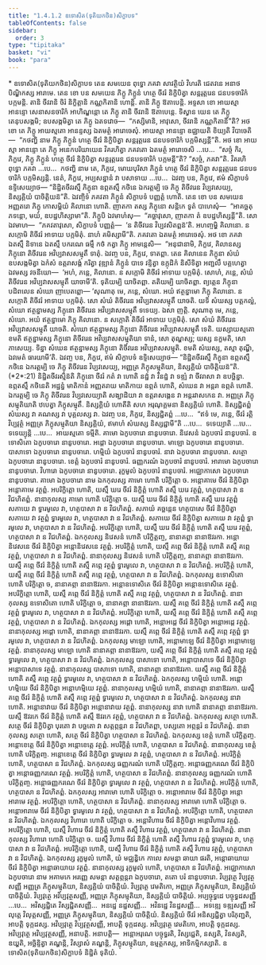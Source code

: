 ```yaml
---
title: "1.4.1.2 ឧទោសិត(ទុតិយកថិន)សិក្ខាបទ"
tableOfContents: false
sidebar:
  order: 3
type: "tipitaka"
basket: "vi"
book: "para"
---
```



<DynamicBreadcrumb />

<Paragraph type="center" book="para">
* ឧទោសិត(ទុតិយកថិន)សិក្ខាបទ
</Paragraph>

<Division number="471" book="para">

<Paragraph number="1883" book="para">
តេន សមយេន ពុទ្ធោ ភគវា សាវត្ថិយំ វិហរតិ ជេតវនេ អនាថបិណ្ឌិកស្ស អារាមេ. តេន ខោ បន សមយេន ភិក្ខូ ភិក្ខូនំ ហត្ថេ ចីវរំ និក្ខិបិត្វា សន្តរុត្តរេន ជនបទចារិកំ បក្កមន្តិ. តានិ ចីវរានិ ចិរំ និក្ខិត្តានិ កណ្ណកិតានិ ហោន្តិ. តានិ ភិក្ខូ ឱតាបេន្តិ. អទ្ទសា ខោ អាយស្មា អានន្ទោ សេនាសនចារិកំ អាហិណ្ឌន្តោ តេ ភិក្ខូ តានិ ចីវរានិ ឱតាបេន្តេ. ទិស្វាន យេន តេ ភិក្ខូ តេនុបសង្កមិ; ឧបសង្កមិត្វា តេ ភិក្ខូ ឯតទវោច—  “កស្សិមានិ, អាវុសោ, ចីវរានិ កណ្ណកិតានី”តិ? អថ ខោ តេ ភិក្ខូ អាយស្មតោ អានន្ទស្ស ឯតមត្ថំ អារោចេសុំ. អាយស្មា អានន្ទោ ឧជ្ឈាយតិ ខិយ្យតិ វិបាចេតិ—  “កថញ្ហិ នាម ភិក្ខូ ភិក្ខូនំ ហត្ថេ ចីវរំ និក្ខិបិត្វា សន្តរុត្តរេន ជនបទចារិកំ បក្កមិស្សន្តី”តិ.
</Paragraph>

<Paragraph number="1884" book="para">
អថ ខោ អាយស្មា អានន្ទោ តេ ភិក្ខូ អនេកបរិយាយេន វិគរហិត្វា ភគវតោ ឯតមត្ថំ អារោចេសិ …បេ…  “សច្ចំ កិរ, ភិក្ខវេ, ភិក្ខូ ភិក្ខូនំ ហត្ថេ ចីវរំ និក្ខិបិត្វា សន្តរុត្តរេន ជនបទចារិកំ បក្កមន្តី”តិ? “សច្ចំ, ភគវា”តិ. វិគរហិ ពុទ្ធោ ភគវា …បេ…  កថញ្ហិ នាម តេ, ភិក្ខវេ, មោឃបុរិសា ភិក្ខូនំ ហត្ថេ ចីវរំ និក្ខិបិត្វា សន្តរុត្តរេន ជនបទចារិកំ បក្កមិស្សន្តិ. នេតំ, ភិក្ខវេ, អប្បសន្នានំ វា បសាទាយ …បេ…  ឯវញ្ច បន, ភិក្ខវេ, ឥមំ សិក្ខាបទំ ឧទ្ទិសេយ្យាថ—
</Paragraph>

</Division>
<Division number="472" book="para">

<Paragraph number="1885" book="para">
<Emphasis>“និដ្ឋិតចីវរស្មឹ ភិក្ខុនា ឧព្ភតស្មឹ កថិនេ ឯករត្តម្បិ ចេ ភិក្ខុ តិចីវរេន វិប្បវសេយ្យ, និស្សគ្គិយំ បាចិត្តិយន៑”</Emphasis>តិ.
</Paragraph>

<Paragraph number="1886" book="para">
ឯវញ្ចិទំ ភគវតា ភិក្ខូនំ សិក្ខាបទំ បញ្ញត្តំ ហោតិ.
</Paragraph>

</Division>
<Division number="473" book="para">

<Paragraph number="1887" book="para">
តេន ខោ បន សមយេន អញ្ញតរោ ភិក្ខុ កោសម្ពិយំ គិលានោ ហោតិ. ញាតកា តស្ស ភិក្ខុនោ សន្តិកេ ទូតំ បាហេសុំ—  “អាគច្ឆតុ ភទន្តោ, មយំ, ឧបដ្ឋហិស្សាមា”តិ. ភិក្ខូបិ ឯវមាហំសុ—  “គច្ឆាវុសោ, ញាតកា តំ ឧបដ្ឋហិស្សន្តី”តិ. សោ ឯវមាហ—  “ភគវតាវុសោ, សិក្ខាបទំ បញ្ញត្តំ—  ‘ន តិចីវរេន វិប្បវសិតព្ពន៑’តិ. អហញ្ចម្ហិ គិលានោ. ន សក្កោមិ តិចីវរំ អាទាយ បក្កមិតុំ. នាហំ គមិស្សាមី”តិ. ភគវតោ ឯតមត្ថំ អារោចេសុំ. អថ ខោ ភគវា ឯតស្មឹ និទានេ ឯតស្មឹ បករណេ ធម្មឹ កថំ កត្វា ភិក្ខូ អាមន្តេសិ—  “អនុជានាមិ, ភិក្ខវេ, គិលានស្ស ភិក្ខុនោ តិចីវរេន អវិប្បវាសសម្មុតឹ ទាតុំ. ឯវញ្ច បន, ភិក្ខវេ, ទាតព្ពា. តេន គិលានេន ភិក្ខុនា សំឃំ ឧបសង្កមិត្វា ឯកំសំ ឧត្តរាសង្គំ ករិត្វា វុឌ្ឍានំ ភិក្ខូនំ បាទេ វន្ទិត្វា ឧក្កុដិកំ និសីទិត្វា អញ្ជលឹ បគ្គហេត្វា ឯវមស្ស វចនីយោ—  ‘អហំ, ភន្តេ, គិលានោ. ន សក្កោមិ តិចីវរំ អាទាយ បក្កមិតុំ. សោហំ, ភន្តេ, សំឃំ តិចីវរេន អវិប្បវាសសម្មុតឹ យាចាមី’តិ. ទុតិយម្បិ យាចិតព្ពា. តតិយម្បិ យាចិតព្ពា. ព្យត្តេន ភិក្ខុនា បដិពលេន សំឃោ ញាបេតព្ពោ—
</Paragraph>

</Division>
<Division number="474" book="para">

<Paragraph number="1888" book="para">
‘សុណាតុ មេ, ភន្តេ, សំឃោ. អយំ ឥត្ថន្នាមោ ភិក្ខុ គិលានោ. ន សក្កោតិ តិចីវរំ អាទាយ បក្កមិតុំ. សោ សំឃំ តិចីវរេន អវិប្បវាសសម្មុតឹ យាចតិ. យទិ សំឃស្ស បត្តកល្លំ, សំឃោ ឥត្ថន្នាមស្ស ភិក្ខុនោ តិចីវរេន អវិប្បវាសសម្មុតឹ ទទេយ្យ. ឯសា ញត្តិ.
</Paragraph>

<Paragraph number="1889" book="para">
សុណាតុ មេ, ភន្តេ, សំឃោ. អយំ ឥត្ថន្នាមោ ភិក្ខុ គិលានោ. ន សក្កោតិ តិចីវរំ អាទាយ បក្កមិតុំ. សោ សំឃំ តិចីវរេន អវិប្បវាសសម្មុតឹ យាចតិ. សំឃោ ឥត្ថន្នាមស្ស ភិក្ខុនោ តិចីវរេន អវិប្បវាសសម្មុតឹ ទេតិ. យស្សាយស្មតោ ខមតិ ឥត្ថន្នាមស្ស ភិក្ខុនោ តិចីវរេន អវិប្បវាសសម្មុតិយា ទានំ, សោ តុណ្ហស្ស; យស្ស នក្ខមតិ, សោ ភាសេយ្យ.
</Paragraph>

<Paragraph number="1890" book="para">
ទិន្នា សំឃេន ឥត្ថន្នាមស្ស ភិក្ខុនោ តិចីវរេន អវិប្បវាសសម្មុតិ. ខមតិ សំឃស្ស, តស្មា តុណ្ហី, ឯវមេតំ ធារយាមី’តិ.
</Paragraph>

<Paragraph number="1891" book="para">
ឯវញ្ច បន, ភិក្ខវេ, ឥមំ សិក្ខាបទំ ឧទ្ទិសេយ្យាថ—
</Paragraph>

</Division>
<Division number="475" book="para">

<Paragraph number="1892" book="para">
<Emphasis>“និដ្ឋិតចីវរស្មឹ ភិក្ខុនា ឧព្ភតស្មឹ កថិនេ ឯករត្តម្បិ ចេ ភិក្ខុ តិចីវរេន វិប្បវសេយ្យ, អញ្ញត្រ ភិក្ខុសម្មុតិយា, និស្សគ្គិយំ បាចិត្តិយន៑”</Emphasis>តិ. (*2*:<Emphasis>21</Emphasis>)
</Paragraph>

</Division>
<Division number="476" book="para">

<Paragraph number="1893" book="para">
<Emphasis>និដ្ឋិតចីវរស្មិន៑</Emphasis>តិ ភិក្ខុនោ ចីវរំ កតំ វា ហោតិ នដ្ឋំ វា វិនដ្ឋំ វា ទឌ្ឍំ វា ចីវរាសា វា ឧបច្ឆិន្នា.
</Paragraph>

<Paragraph number="1894" book="para">
<Emphasis>ឧព្ភតស្មឹ កថិនេ</Emphasis>តិ អដ្ឋន្នំ មាតិកានំ អញ្ញតរាយ មាតិកាយ ឧព្ភតំ ហោតិ, សំឃេន វា អន្តរា ឧព្ភតំ ហោតិ.
</Paragraph>

<Paragraph number="1895" book="para">
<Emphasis>ឯករត្តម្បិ ចេ ភិក្ខុ តិចីវរេន វិប្បវសេយ្យា</Emphasis>តិ សង្ឃាដិយា វា ឧត្តរាសង្គេន វា អន្តរវាសកេន វា.
</Paragraph>

<Paragraph number="1896" book="para">
<Emphasis>អញ្ញត្រ ភិក្ខុសម្មុតិយា</Emphasis>តិ ឋបេត្វា ភិក្ខុសម្មុតឹ.
</Paragraph>

<Paragraph number="1897" book="para">
<Emphasis>និស្សគ្គិយំ ហោតី</Emphasis>តិ សហ អរុណុគ្គមនា និស្សគ្គិយំ ហោតិ. និស្សជ្ជិតព្ពំ សំឃស្ស វា គណស្ស វា បុគ្គលស្ស វា. ឯវញ្ច បន, ភិក្ខវេ, និស្សជ្ជិតព្ពំ …បេ…  “ឥទំ មេ, ភន្តេ, ចីវរំ រត្តិវិប្បវុត្ថំ អញ្ញត្រ ភិក្ខុសម្មុតិយា និស្សគ្គិយំ, ឥមាហំ សំឃស្ស និស្សជ្ជាមី”តិ …បេ…  ទទេយ្យាតិ …បេ…  ទទេយ្យុន្តិ …បេ…  អាយស្មតោ ទម្មីតិ.
</Paragraph>

</Division>
<Division number="477" book="para">

<Paragraph number="1898" book="para">
គាមោ ឯកូបចារោ នានូបចារោ. និវេសនំ ឯកូបចារំ នានូបចារំ. ឧទោសិតោ ឯកូបចារោ នានូបចារោ. អដ្ដោ ឯកូបចារោ នានូបចារោ. មាឡោ ឯកូបចារោ នានូបចារោ. បាសាទោ ឯកូបចារោ នានូបចារោ. ហម្មិយំ ឯកូបចារំ នានូបចារំ. នាវា ឯកូបចារា នានូបចារា. សត្ថោ ឯកូបចារោ នានូបចារោ. ខេត្តំ ឯកូបចារំ នានូបចារំ. ធញ្ញករណំ ឯកូបចារំ នានូបចារំ. អារាមោ ឯកូបចារោ នានូបចារោ. វិហារោ ឯកូបចារោ នានូបចារោ. រុក្ខមូលំ ឯកូបចារំ នានូបចារំ. អជ្ឈោកាសោ ឯកូបចារោ នានូបចារោ.
</Paragraph>

</Division>
<Division number="478" book="para">

<Paragraph number="1899" book="para">
<Emphasis>គាមោ ឯកូបចារោ</Emphasis> នាម ឯកកុលស្ស គាមោ ហោតិ បរិក្ខិត្តោ ច. អន្តោគាមេ ចីវរំ និក្ខិបិត្វា អន្តោគាមេ វត្ថព្ពំ. អបរិក្ខិត្តោ ហោតិ, យស្មឹ ឃរេ ចីវរំ និក្ខិត្តំ ហោតិ តស្មឹ ឃរេ វត្ថព្ពំ, ហត្ថបាសា វា ន វិជហិតព្ពំ.
</Paragraph>

</Division>
<Division number="479" book="para">

<Paragraph number="1900" book="para">
នានាកុលស្ស គាមោ ហោតិ បរិក្ខិត្តោ ច. យស្មឹ ឃរេ ចីវរំ និក្ខិត្តំ ហោតិ តស្មឹ ឃរេ វត្ថព្ពំ សភាយេ វា ទ្វារមូលេ វា, ហត្ថបាសា វា ន វិជហិតព្ពំ. សភាយំ គច្ឆន្តេន ហត្ថបាសេ ចីវរំ និក្ខិបិត្វា សភាយេ វា វត្ថព្ពំ ទ្វារមូលេ វា, ហត្ថបាសា វា ន វិជហិតព្ពំ. សភាយេ ចីវរំ និក្ខិបិត្វា សភាយេ វា វត្ថព្ពំ ទ្វារមូលេ វា, ហត្ថបាសា វា ន វិជហិតព្ពំ. អបរិក្ខិត្តោ ហោតិ, យស្មឹ ឃរេ ចីវរំ និក្ខិត្តំ ហោតិ តស្មឹ ឃរេ វត្ថព្ពំ, ហត្ថបាសា វា ន វិជហិតព្ពំ.
</Paragraph>

</Division>
<Division number="480" book="para">

<Paragraph number="1901" book="para">
ឯកកុលស្ស និវេសនំ ហោតិ បរិក្ខិត្តញ្ច, នានាគព្ភា នានាឱវរកា. អន្តោនិវេសនេ ចីវរំ និក្ខិបិត្វា អន្តោនិវេសនេ វត្ថព្ពំ. អបរិក្ខិត្តំ ហោតិ, យស្មឹ គព្ភេ ចីវរំ និក្ខិត្តំ ហោតិ តស្មឹ គព្ភេ វត្ថព្ពំ, ហត្ថបាសា វា ន វិជហិតព្ពំ.
</Paragraph>

</Division>
<Division number="481" book="para">

<Paragraph number="1902" book="para">
នានាកុលស្ស និវេសនំ ហោតិ បរិក្ខិត្តញ្ច, នានាគព្ភា នានាឱវរកា. យស្មឹ គព្ភេ ចីវរំ និក្ខិត្តំ ហោតិ តស្មឹ គព្ភេ វត្ថព្ពំ ទ្វារមូលេ វា, ហត្ថបាសា វា ន វិជហិតព្ពំ. អបរិក្ខិត្តំ ហោតិ, យស្មឹ គព្ភេ ចីវរំ និក្ខិត្តំ ហោតិ តស្មឹ គព្ភេ វត្ថព្ពំ, ហត្ថបាសា វា ន វិជហិតព្ពំ.
</Paragraph>

</Division>
<Division number="482" book="para">

<Paragraph number="1903" book="para">
ឯកកុលស្ស ឧទោសិតោ ហោតិ បរិក្ខិត្តោ ច, នានាគព្ភា នានាឱវរកា. អន្តោឧទោសិតេ ចីវរំ និក្ខិបិត្វា អន្តោឧទោសិតេ វត្ថព្ពំ. អបរិក្ខិត្តោ ហោតិ, យស្មឹ គព្ភេ ចីវរំ និក្ខិត្តំ ហោតិ តស្មឹ គព្ភេ វត្ថព្ពំ, ហត្ថបាសា វា ន វិជហិតព្ពំ.
</Paragraph>

</Division>
<Division number="483" book="para">

<Paragraph number="1904" book="para">
នានាកុលស្ស ឧទោសិតោ ហោតិ បរិក្ខិត្តោ ច, នានាគព្ភា នានាឱវរកា. យស្មឹ គព្ភេ ចីវរំ និក្ខិត្តំ ហោតិ តស្មឹ គព្ភេ វត្ថព្ពំ ទ្វារមូលេ វា, ហត្ថបាសា វា ន វិជហិតព្ពំ. អបរិក្ខិត្តោ ហោតិ, យស្មឹ គព្ភេ ចីវរំ និក្ខិត្តំ ហោតិ តស្មឹ គព្ភេ វត្ថព្ពំ, ហត្ថបាសា វា ន វិជហិតព្ពំ.
</Paragraph>

</Division>
<Division number="484" book="para">

<Paragraph number="1905" book="para">
ឯកកុលស្ស អដ្ដោ ហោតិ, អន្តោអដ្ដេ ចីវរំ និក្ខិបិត្វា អន្តោអដ្ដេ វត្ថព្ពំ. នានាកុលស្ស អដ្ដោ ហោតិ, នានាគព្ភា នានាឱវរកា. យស្មឹ គព្ភេ ចីវរំ និក្ខិត្តំ ហោតិ តស្មឹ គព្ភេ វត្ថព្ពំ ទ្វារមូលេ វា, ហត្ថបាសា វា ន វិជហិតព្ពំ.
</Paragraph>

</Division>
<Division number="485" book="para">

<Paragraph number="1906" book="para">
ឯកកុលស្ស មាឡោ ហោតិ, អន្តោមាឡេ ចីវរំ និក្ខិបិត្វា អន្តោមាឡេ វត្ថព្ពំ. នានាកុលស្ស មាឡោ ហោតិ នានាគព្ភា នានាឱវរកា, យស្មឹ គព្ភេ ចីវរំ និក្ខិត្តំ ហោតិ តស្មឹ គព្ភេ វត្ថព្ពំ ទ្វារមូលេ វា, ហត្ថបាសា វា ន វិជហិតព្ពំ.
</Paragraph>

</Division>
<Division number="486" book="para">

<Paragraph number="1907" book="para">
ឯកកុលស្ស បាសាទោ ហោតិ, អន្តោបាសាទេ ចីវរំ និក្ខិបិត្វា អន្តោបាសាទេ វត្ថព្ពំ. នានាកុលស្ស បាសាទោ ហោតិ, នានាគព្ភា នានាឱវរកា. យស្មឹ គព្ភេ ចីវរំ និក្ខិត្តំ ហោតិ តស្មឹ គព្ភេ វត្ថព្ពំ ទ្វារមូលេ វា, ហត្ថបាសា វា ន វិជហិតព្ពំ.
</Paragraph>

</Division>
<Division number="487" book="para">

<Paragraph number="1908" book="para">
ឯកកុលស្ស ហម្មិយំ ហោតិ. អន្តោហម្មិយេ ចីវរំ និក្ខិបិត្វា អន្តោហម្មិយេ វត្ថព្ពំ. នានាកុលស្ស ហម្មិយំ ហោតិ, នានាគព្ភា នានាឱវរកា. យស្មឹ គព្ភេ ចីវរំ និក្ខិត្តំ ហោតិ តស្មឹ គព្ភេ វត្ថព្ពំ ទ្វារមូលេ វា, ហត្ថបាសា វា ន វិជហិតព្ពំ.
</Paragraph>

</Division>
<Division number="488" book="para">

<Paragraph number="1909" book="para">
ឯកកុលស្ស នាវា ហោតិ. អន្តោនាវាយ ចីវរំ និក្ខិបិត្វា អន្តោនាវាយ វត្ថព្ពំ. នានាកុលស្ស នាវា ហោតិ នានាគព្ភា នានាឱវរកា. យស្មឹ ឱវរកេ ចីវរំ និក្ខិត្តំ ហោតិ តស្មឹ ឱវរកេ វត្ថព្ពំ, ហត្ថបាសា វា ន វិជហិតព្ពំ.
</Paragraph>

</Division>
<Division number="489" book="para">

<Paragraph number="1910" book="para">
ឯកកុលស្ស សត្ថោ ហោតិ. សត្ថេ ចីវរំ និក្ខិបិត្វា បុរតោ វា បច្ឆតោ វា សត្តព្ភន្តរា ន វិជហិតព្ពា, បស្សតោ អព្ភន្តរំ ន វិជហិតព្ពំ. នានាកុលស្ស សត្ថោ ហោតិ, សត្ថេ ចីវរំ និក្ខិបិត្វា ហត្ថបាសា ន វិជហិតព្ពំ.
</Paragraph>

</Division>
<Division number="490" book="para">

<Paragraph number="1911" book="para">
ឯកកុលស្ស ខេត្តំ ហោតិ បរិក្ខិត្តញ្ច. អន្តោខេត្តេ ចីវរំ និក្ខិបិត្វា អន្តោខេត្តេ វត្ថព្ពំ. អបរិក្ខិត្តំ ហោតិ, ហត្ថបាសា ន វិជហិតព្ពំ. នានាកុលស្ស ខេត្តំ ហោតិ បរិក្ខិត្តញ្ច. អន្តោខេត្តេ ចីវរំ និក្ខិបិត្វា ទ្វារមូលេ វា វត្ថព្ពំ, ហត្ថបាសា វា ន វិជហិតព្ពំ. អបរិក្ខិត្តំ ហោតិ, ហត្ថបាសា ន វិជហិតព្ពំ.
</Paragraph>

</Division>
<Division number="491" book="para">

<Paragraph number="1912" book="para">
ឯកកុលស្ស ធញ្ញករណំ ហោតិ បរិក្ខិត្តញ្ច. អន្តោធញ្ញករណេ ចីវរំ និក្ខិបិត្វា អន្តោធញ្ញករណេ វត្ថព្ពំ. អបរិក្ខិត្តំ ហោតិ, ហត្ថបាសា ន វិជហិតព្ពំ. នានាកុលស្ស ធញ្ញករណំ ហោតិ បរិក្ខិត្តញ្ច. អន្តោធញ្ញករណេ ចីវរំ និក្ខិបិត្វា ទ្វារមូលេ វា វត្ថព្ពំ, ហត្ថបាសា វា ន វិជហិតព្ពំ. អបរិក្ខិត្តំ ហោតិ, ហត្ថបាសា ន វិជហិតព្ពំ.
</Paragraph>

</Division>
<Division number="492" book="para">

<Paragraph number="1913" book="para">
ឯកកុលស្ស អារាមោ ហោតិ បរិក្ខិត្តោ ច. អន្តោអារាមេ ចីវរំ និក្ខិបិត្វា អន្តោអារាមេ វត្ថព្ពំ. អបរិក្ខិត្តោ ហោតិ, ហត្ថបាសា ន វិជហិតព្ពំ. នានាកុលស្ស អារាមោ ហោតិ បរិក្ខិត្តោ ច. អន្តោអារាមេ ចីវរំ និក្ខិបិត្វា ទ្វារមូលេ វា វត្ថព្ពំ, ហត្ថបាសា វា ន វិជហិតព្ពំ. អបរិក្ខិត្តោ ហោតិ, ហត្ថបាសា ន វិជហិតព្ពំ.
</Paragraph>

</Division>
<Division number="493" book="para">

<Paragraph number="1914" book="para">
ឯកកុលស្ស វិហារោ ហោតិ បរិក្ខិត្តោ ច. អន្តោវិហារេ ចីវរំ និក្ខិបិត្វា អន្តោវិហារេ វត្ថព្ពំ. អបរិក្ខិត្តោ ហោតិ, យស្មឹ វិហារេ ចីវរំ និក្ខិត្តំ ហោតិ តស្មឹ វិហារេ វត្ថព្ពំ, ហត្ថបាសា វា ន វិជហិតព្ពំ. នានាកុលស្ស វិហារោ ហោតិ បរិក្ខិត្តោ ច. យស្មឹ វិហារេ ចីវរំ និក្ខិត្តំ ហោតិ តស្មឹ វិហារេ វត្ថព្ពំ ទ្វារមូលេ វា, ហត្ថបាសា វា ន វិជហិតព្ពំ. អបរិក្ខិត្តោ ហោតិ, យស្មឹ វិហារេ ចីវរំ និក្ខិត្តំ ហោតិ តស្មឹ វិហារេ វត្ថព្ពំ, ហត្ថបាសា វា ន វិជហិតព្ពំ.
</Paragraph>

</Division>
<Division number="494" book="para">

<Paragraph number="1915" book="para">
ឯកកុលស្ស រុក្ខមូលំ ហោតិ, យំ មជ្ឈន្ហិកេ កាលេ សមន្តា ឆាយា ផរតិ, អន្តោឆាយាយ ចីវរំ និក្ខិបិត្វា អន្តោឆាយាយ វត្ថព្ពំ. នានាកុលស្ស រុក្ខមូលំ ហោតិ, ហត្ថបាសា ន វិជហិតព្ពំ.
</Paragraph>

<Paragraph number="1916" book="para">
អជ្ឈោកាសោ ឯកូបចារោ នាម អគាមកេ អរញ្ញេ សមន្តា សត្តព្ភន្តរា ឯកូបចារោ, តតោ បរំ នានូបចារោ.
</Paragraph>

</Division>
<Division number="495" book="para">

<Paragraph number="1917" book="para">
វិប្បវុត្ថេ វិប្បវុត្ថសញ្ញី អញ្ញត្រ ភិក្ខុសម្មុតិយា, និស្សគ្គិយំ បាចិត្តិយំ. វិប្បវុត្ថេ វេមតិកោ, អញ្ញត្រ ភិក្ខុសម្មុតិយា, និស្សគ្គិយំ បាចិត្តិយំ. វិប្បវុត្ថេ អវិប្បវុត្ថសញ្ញី, អញ្ញត្រ ភិក្ខុសម្មុតិយា, និស្សគ្គិយំ បាចិត្តិយំ. អប្បច្ចុទ្ធដេ បច្ចុទ្ធដសញ្ញី …បេ…  អវិស្សជ្ជិតេ វិស្សជ្ជិតសញ្ញី…  អនដ្ឋេ នដ្ឋសញ្ញី…  អវិនដ្ឋេ វិនដ្ឋសញ្ញី…  អទឌ្ឍេ ទឌ្ឍសញ្ញី អវិលុត្តេ វិលុត្តសញ្ញី, អញ្ញត្រ ភិក្ខុសម្មុតិយា, និស្សគ្គិយំ បាចិត្តិយំ.
</Paragraph>

<Paragraph number="1918" book="para">
និស្សគ្គិយំ ចីវរំ អនិស្សជ្ជិត្វា បរិភុញ្ជតិ, អាបត្តិ ទុក្កដស្ស. អវិប្បវុត្ថេ វិប្បវុត្ថសញ្ញី, អាបត្តិ ទុក្កដស្ស. អវិប្បវុត្ថេ វេមតិកោ, អាបត្តិ ទុក្កដស្ស. អវិប្បវុត្ថេ អវិប្បវុត្ថសញ្ញី, អនាបត្តិ.
</Paragraph>

</Division>
<Division number="496" book="para">

<Paragraph number="1919" book="para">
អនាបត្តិ—  អន្តោអរុណេ បច្ចុទ្ធរតិ, វិស្សជ្ជេតិ, នស្សតិ, វិនស្សតិ, ឌយ្ហតិ, អច្ឆិន្ទិត្វា គណ្ហន្តិ, វិស្សាសំ គណ្ហន្តិ, ភិក្ខុសម្មុតិយា, ឧម្មត្តកស្ស, អាទិកម្មិកស្សាតិ.

</Paragraph>
</Division>

<Paragraph number="1920" type="center" book="para">
ឧទោសិត(ទុតិយកថិន)សិក្ខាបទំ និដ្ឋិតំ ទុតិយំ.
</Paragraph>